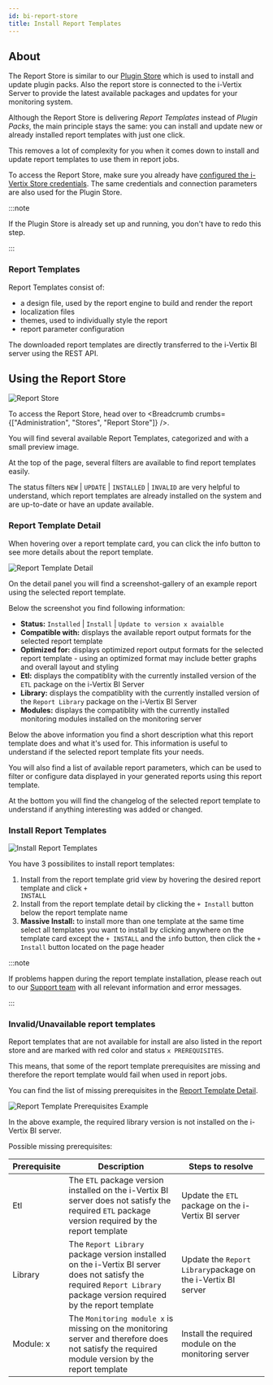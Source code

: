 ```yaml
---
id: bi-report-store
title: Install Report Templates
---
```



## About

The Report Store is similar to our [Plugin Store](../../monitoring-resources/plugin-packs) which is used to install and update plugin packs.
Also the report store is connected to the i-Vertix Server to provide the latest available packages and updates for your monitoring system.

Although the Report Store is delivering *Report Templates* instead of *Plugin Packs*, the main principle stays the same:
you can install and update new or already installed report templates with just one click.

This removes a lot of complexity for you when it comes down to install and update report templates to use them in report jobs.

To access the Report Store, make sure you already have [configured the i-Vertix Store credentials](../../quick-start-guide/plugin-store-configuration).
The same credentials and connection parameters are also used for the Plugin Store.

:::note

If the Plugin Store is already set up and running, you don't have to redo this step.

:::

### Report Templates

Report Templates consist of:

- a design file, used by the report engine to build and render the report
- localization files
- themes, used to individually style the report
- report parameter configuration

The downloaded report templates are directly transferred to the i-Vertix BI server using the REST API.

## Using the Report Store

![Report Store](../../assets/bi/report_store_overview.png)

To access the Report Store, head over to <Breadcrumb crumbs={["Administration", "Stores", "Report Store"]} />.

You will find several available Report Templates, categorized and with a small preview image.

At the top of the page, several filters are available to find report templates easily.

The status filters `NEW` | `UPDATE` | `INSTALLED` | `INVALID` are very helpful to understand,
which report templates are already installed on the system and are up-to-date or have an update available.

### Report Template Detail

When hovering over a report template card, you can click the info button to see more details about the report template.

![Report Template Detail](../../assets/bi/report_store_detail.png)

On the detail panel you will find a screenshot-gallery of an example report using the selected report template.

Below the screenshot you find following information:

- **Status:** `Installed` | `Install` | `Update to version x avaialble`
- **Compatible with:** displays the available report output formats for the selected report template
- **Optimized for:** displays optimized report output formats for the selected report template -
using an optimized format may include better graphs and overall layout and styling
- **Etl:** displays the compatiblity with the currently installed version of the `ETL` package on the i-Vertix BI Server
- **Library:** displays the compatiblity with the currently installed version of the `Report Library` package on the i-Vertix BI Server
- **Modules:** displays the compatiblity with the currently installed monitoring modules installed on the monitoring server

Below the above information you find a short description what this report template does and what it's used for.
This information is useful to understand if the selected report template fits your needs.

You will also find a list of available report parameters, which can be used to filter or configure data displayed
in your generated reports using this report template.

At the bottom you will find the changelog of the selected report template to understand if anything interesting was added or changed.

### Install Report Templates

![Install Report Templates](../../assets/bi/report_store_install.png)

You have 3 possibilites to install report templates:

1. <ImageCounter num={1} /> Install from the report template grid view by hovering the desired report template and click <code>+ INSTALL</code>
2. <ImageCounter num={2} /> Install from the report template detail by clicking the <code>+ Install</code> button below the report template name
3. **Massive Install:** to install more than one template at the same time select all templates you want to install by clicking anywhere on
the template card except the `+ INSTALL` and the `i`nfo button, then click the `+ Install` button located on the page header

:::note

If problems happen during the report template installation, please reach out to our [Support team](mailto:support@i-vertix.com)
with all relevant information and error messages.

:::

### Invalid/Unavailable report templates

Report templates that are not available for install are also listed in the report store and are marked with red color and status `x PREREQUISITES`.

This means, that some of the report template prerequisites are missing and therefore the report template would fail when used in report jobs.

You can find the list of missing prerequisites in the [Report Template Detail](./bi-report-store#report-template-detail).

![Report Template Prerequisites Example](../../assets/bi/report_store_prerequsites.png)

In the above example, the required library version is not installed on the i-Vertix BI server.

Possible missing prerequisites:

| Prerequisite | Description                                                                                                                                                             | Steps to resolve                                             |
| ------------ | ----------------------------------------------------------------------------------------------------------------------------------------------------------------------- | ------------------------------------------------------------ |
| Etl          | The `ETL` package version installed on the i-Vertix BI server does not satisfy the required `ETL` package version required by the report template                       | Update the `ETL` package on the i-Vertix BI server           |
| Library      | The `Report Library` package version installed on the i-Vertix BI server does not satisfy the required `Report Library` package version required by the report template | Update the `Report Library`package on the i-Vertix BI server |
| Module: x    | The `Monitoring module x` is missing on the monitoring server and therefore does not satisfy the required module version by the report template                         | Install the required module on the monitoring server         |
